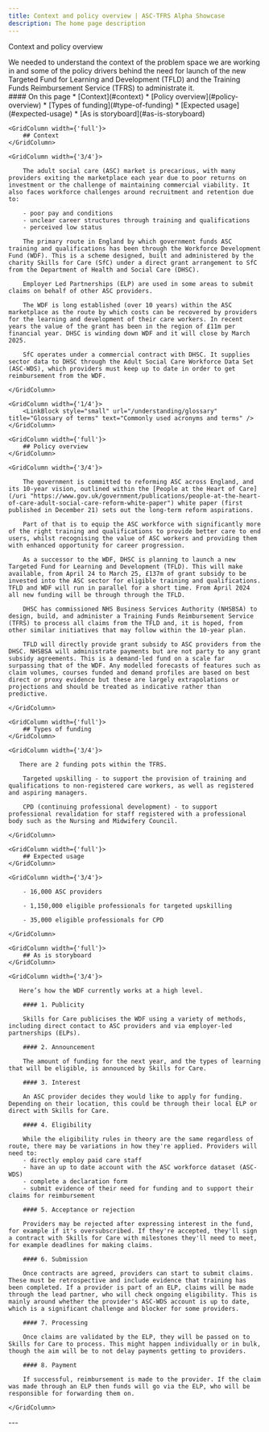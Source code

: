 ```yaml
---
title: Context and policy overview | ASC-TFRS Alpha Showcase
description: The home page description
---
```


<Heading caption='Understanding the problem' tag='h1'>Context and policy overview</Heading>

<GridRow>
    <GridColumn width={'2/3'}>
        <LeadParagraph>
            We needed to understand the context of the problem space we are working in and some of the policy drivers behind the need for launch of the new Targeted Fund for Learning and Development (TFLD) and the Training Funds Reimbursement Service (TFRS) to administrate it.
        </LeadParagraph>
    </GridColumn>
    <GridColumn width={'1/3'}>
        <nav className="in-page-nav">
            #### On this page
            * [Context](#context)
            * [Policy overview](#policy-overview)
            * [Types of funding](#type-of-funding)
            * [Expected usage](#expected-usage)
            * [As is storyboard](#as-is-storyboard)
        </nav>
    </GridColumn>
</GridRow>

<GridRow>

    <GridColumn width={'full'}>
        ## Context
    </GridColumn>

    <GridColumn width={'3/4'}>

        The adult social care (ASC) market is precarious, with many providers exiting the marketplace each year due to poor returns on investment or the challenge of maintaining commercial viability. It also faces workforce challenges around recruitment and retention due to:

        - poor pay and conditions
        - unclear career structures through training and qualifications
        - perceived low status

        The primary route in England by which government funds ASC training and qualifications has been through the Workforce Development Fund (WDF). This is a scheme designed, built and administered by the charity Skills for Care (SfC) under a direct grant arrangement to SfC from the Department of Health and Social Care (DHSC).

        Employer Led Partnerships (ELP) are used in some areas to submit claims on behalf of other ASC providers.

        The WDF is long established (over 10 years) within the ASC marketplace as the route by which costs can be recovered by providers for the learning and development of their care workers. In recent years the value of the grant has been in the region of £11m per financial year. DHSC is winding down WDF and it will close by March 2025.

        SfC operates under a commercial contract with DHSC. It supplies sector data to DHSC through the Adult Social Care Workforce Data Set (ASC-WDS), which providers must keep up to date in order to get reimbursement from the WDF.
    
    </GridColumn>

    <GridColumn width={'1/4'}>
        <LinkBlock style="small" url="/understanding/glossary" title="Glossary of terms" text="Commonly used acronyms and terms" />
    </GridColumn>

</GridRow>

<GridRow>

    <GridColumn width={'full'}>
        ## Policy overview
    </GridColumn>

    <GridColumn width={'3/4'}>

        The government is committed to reforming ASC across England, and its 10-year vision, outlined within the [People at the Heart of Care](/uri "https://www.gov.uk/government/publications/people-at-the-heart-of-care-adult-social-care-reform-white-paper") white paper (first published in December 21) sets out the long-term reform aspirations. 

        Part of that is to equip the ASC workforce with significantly more of the right training and qualifications to provide better care to end users, whilst recognising the value of ASC workers and providing them with enhanced opportunity for career progression. 

        As a successor to the WDF, DHSC is planning to launch a new Targeted Fund for Learning and Development (TFLD). This will make available, from April 24 to March 25, £137m of grant subsidy to be invested into the ASC sector for eligible training and qualifications. TFLD and WDF will run in parallel for a short time. From April 2024 all new funding will be through through the TFLD.

        DHSC has commissioned NHS Business Services Authority (NHSBSA) to design, build, and administer a Training Funds Reimbursement Service (TFRS) to process all claims from the TFLD and, it is hoped, from other similar initiatives that may follow within the 10-year plan.

        TFLD will directly provide grant subsidy to ASC providers from the DHSC. NHSBSA will administrate payments but are not party to any grant subsidy agreements. This is a demand-led fund on a scale far surpassing that of the WDF. Any modelled forecasts of features such as claim volumes, courses funded and demand profiles are based on best direct or proxy evidence but these are largely extrapolations or projections and should be treated as indicative rather than predictive.  

    </GridColumn>

</GridRow>

<GridRow>

    <GridColumn width={'full'}>
        ## Types of funding
    </GridColumn>

    <GridColumn width={'3/4'}>

       There are 2 funding pots within the TFRS.

        Targeted upskilling - to support the provision of training and qualifications to non-registered care workers, as well as registered and aspiring managers.

        CPD (continuing professional development) - to support professional revalidation for staff registered with a professional body such as the Nursing and Midwifery Council.

    </GridColumn>

</GridRow>

<GridRow>

    <GridColumn width={'full'}>
        ## Expected usage
    </GridColumn>

    <GridColumn width={'3/4'}>

        - 16,000 ASC providers

        - 1,150,000 eligible professionals for targeted upskilling

        - 35,000 eligible professionals for CPD

    </GridColumn>

</GridRow>

<GridRow>

    <GridColumn width={'full'}>
        ## As is storyboard
    </GridColumn>

    <GridColumn width={'3/4'}>

       Here’s how the WDF currently works at a high level.

        #### 1. Publicity

        Skills for Care publicises the WDF using a variety of methods, including direct contact to ASC providers and via employer-led partnerships (ELPs).

        #### 2. Announcement

        The amount of funding for the next year, and the types of learning that will be eligible, is announced by Skills for Care.

        #### 3. Interest

        An ASC provider decides they would like to apply for funding. Depending on their location, this could be through their local ELP or direct with Skills for Care.

        #### 4. Eligibility

        While the eligibility rules in theory are the same regardless of route, there may be variations in how they're applied. Providers will need to:
        - directly employ paid care staff
        - have an up to date account with the ASC workforce dataset (ASC-WDS)
        - complete a declaration form
        - submit evidence of their need for funding and to support their claims for reimbursement

        #### 5. Acceptance or rejection

        Providers may be rejected after expressing interest in the fund, for example if it's oversubscribed. If they're accepted, they'll sign a contract with Skills for Care with milestones they'll need to meet, for example deadlines for making claims.

        #### 6. Submission

        Once contracts are agreed, providers can start to submit claims. These must be retrospective and include evidence that training has been completed. If a provider is part of an ELP, claims will be made through the lead partner, who will check ongoing eligibility. This is mainly around whether the provider's ASC-WDS account is up to date, which is a significant challenge and blocker for some providers.

        #### 7. Processing

        Once claims are validated by the ELP, they will be passed on to Skills for Care to process. This might happen individually or in bulk, though the aim will be to not delay payments getting to providers.

        #### 8. Payment

        If successful, reimbursement is made to the provider. If the claim was made through an ELP then funds will go via the ELP, who will be responsible for forwarding them on.

    </GridColumn>

</GridRow>

<GridRow>
    <GridColumn width={'full'}>
        ---
    </GridColumn>
</GridRow>
<GridRow>
    <GridColumn width={'1/2'}>
        <LinkBlock style="prev" url="/" title="Home" text="Back to the start page" />
    </GridColumn>
    <GridColumn width={'1/2'}>
        <LinkBlock style="next" url="/understanding/problem" title="Understanding the problem" text="The problem" />
    </GridColumn>
</GridRow>